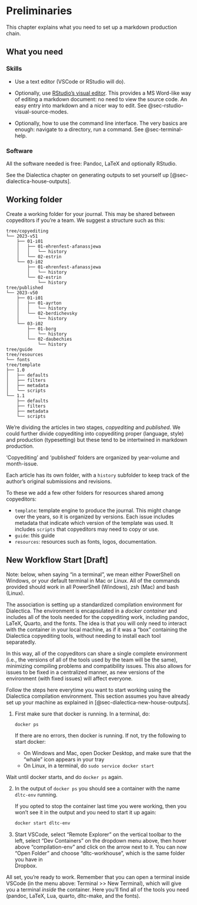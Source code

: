 # Preliminaries

This chapter explains what you need to set up a markdown 
production chain.

## What you need

### Skills

-   Use a text editor (VSCode or RStudio will do).

-   Optionally, use [RStudio's visual editor](https://quarto.org/docs/visual-editor/). 
    This provides a MS Word-like way of editing a markdown document: 
    no need to view the source code. An easy entry into markdown and
    a nicer way to edit. See @sec-rstudio-visual-source-modes.

-   Optionally, how to use the command line interface. The very basics are enough: navigate to a directory, run a command. See @sec-terminal-help.



### Software

All the software needed is free: Pandoc, LaTeX and optionally RStudio. 

See the Dialectica chapter on generating outputs to set yourself up 
[@sec-dialectica-house-outputs]. 

## Working folder

Create a working folder for your journal. This may be shared between copyeditors if you're a team. We suggest a structure such as this:

```
tree/copyediting
└── 2023-v51
    ├── 01-i01
    │   ├── 01-ehrenfest-afanassjewa
    │   │   └── history
    │   └── 02-estrin
    └── 03-i02
        ├── 01-ehrenfest-afanassjewa
        │   └── history
        └── 02-estrin
            └── history
tree/published
└── 2023-v50
    ├── 01-i01
    │   ├── 01-ayrton
    │   │   └── history
    │   └── 02-berdichevsky
    │       └── history
    └── 03-i02
        ├── 01-borg
        │   └── history
        └── 02-daubechies
            └── history
tree/guide
tree/resources
└── fonts
tree/template
├── 1.0
│   ├── defaults
│   ├── filters
│   ├── metadata
│   └── scripts
└── 1.1
    ├── defaults
    ├── filters
    ├── metadata
    └── scripts

```

We're dividing the articles in two stages, *copyediting* and 
*published*. We could further divide copyediting into copyediting proper 
(language, style) and production (typesetting) but
these tend to be intertwined in markdown production. 

'Copyediting' and 'published' folders are organized by year-volume and
month-issue. 

Each article has its own folder, with a `history` subfolder to keep 
track of the author's original submissions and revisions. 

To these we add a few other folders for resources shared among copyeditors:

* `template`: template engine to produce the journal. This might change
  over the years, so it is organized by versions. Each issue includes
  metadata that indicate which version of the template was used.
  It includes `scripts` that copyeditors may need to copy or use.
* `guide`: this guide
* `resources`: resources such as fonts, logos, documentation. 


## New Workflow Start [Draft]

Note: below, when saying "in a terminal", we mean either 
PowerShell on Windows, or your default terminal in Mac or Linux.
All of the commands provided should work in all PowerShell 
(Windows), zsh (Mac) and bash (Linux). 


The association is setting up a standardized compilation 
environment for Dialectica.
The environment is encapsulated in a *docker container* and
includes all of the tools needed for the copyediting work, 
including pandoc, LaTeX, Quarto, and the fonts.
The idea is that you will only need to interact with the
container in your local machine, as if it was a "box" containing 
the Dialectica copyediting tools, without needing to install each 
tool separatedly.

In this way, all of the copyeditors can share a single complete 
environment (i.e., the versions of all of the tools used by the 
team will be the same), minimizing compiling problems and 
compatibility issues.
This also allows for issues to be fixed in a centralized manner, 
as new versions of the environment (with fixed issues) will 
affect everyone.

Follow the steps here everytime you want to start working using 
the Dialectica compilation environment.
This section assumes you have already set up your machine as 
explained in [@sec-dialectica-new-house-outputs].

1.  First make sure that docker is running. In a terminal, do:

    ```sh
    docker ps
    ```

    If there are no errors, then docker is running. If not, try the 
    following to start docker:

      - On Windows and Mac, open Docker Desktop, and make sure 
        that the "whale" icon appears in your tray
      - On Linux, in a terminal, do `sudo service docker start`
  
  Wait until docker starts, and do `docker ps` again.

2.  In the output of `docker ps` you should see a container with
    the name `dltc-env` running.

    If you opted to stop the container last time you were working,
    then you won't see it in the output and you need to start it 
    up again:

    ```sh
    docker start dltc-env
    ```

3.  Start VSCode, select "Remote Explorer" on the vertical 
    toolbar to the left, select "Dev Containers" on the dropdown 
    menu above, then hover above "compilation-env" and click on 
    the arrow next to it. You can now "Open Folder" and choose 
    "dltc-workhouse", which is the same folder you have in  
    Dropbox.

All set, you're ready to work. Remember that you can open a
terminal inside VSCode (in the menu above: Terminal >> New Terminal), which will give you a terminal *inside* the container. Here you'll find all of the tools you need (pandoc, LaTeX, Lua, quarto, dltc-make, and the fonts).

